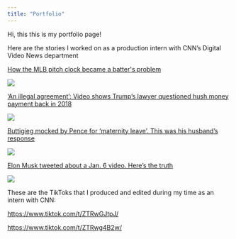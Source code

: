 ```yaml
---
title: "Portfolio"
---
```


Hi, this this is my portfolio page!

Here are the stories I worked on as a production intern with CNN's Digital Video News department

[How the MLB pitch clock became a batter\'s problem](https://www.cnn.com/2023/03/30/us/mlb-pitch-clock-batters-dg/index.html)

![](Screenshot%202023-05-09%20at%202.21.16%20AM.png)

['An illegal agreement': Video shows Trump's lawyer questioned hush money payment back in 2018](https://www.cnn.com/videos/politics/2023/03/22/joe-tacopina-trump-lawyer-stormy-daniels-orig-gh.cnn)

![](Screenshot%202023-06-05%20at%2011.20.44%20PM.png)

[Buttigieg mocked by Pence for 'maternity leave'. This was his husband's response](https://www.cnn.com/videos/politics/2023/03/16/buttigieg-pence-homophobic-comments-on-the-view-orig.cnn)

![](Screenshot%202023-06-05%20at%207.31.57%20PM.png)

[Elon Musk tweeted about a Jan. 6 video. Here's the truth](https://www.cnn.com/videos/politics/2023/03/16/jan-6-viral-tweets-facts-first-jm-orig.cnn)

![](Screenshot%202023-06-05%20at%2011.29.22%20PM.png)

These are the TikToks that I produced and edited during my time as an intern with CNN:

<https://www.tiktok.com/t/ZTRwGJtpJ/>

<https://www.tiktok.com/t/ZTRwg4B2w/>
